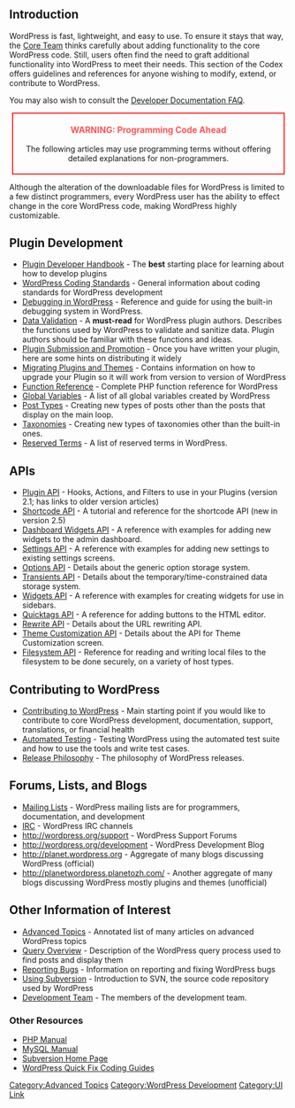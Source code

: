 {{Languages|
{{en|Developer Documentation}}
{{bn|ডেভেলপার_ডকুমেন্টেশন}}
{{es|Developer Documentation}}
{{it|Documentazione per sviluppatori}}
{{ko|Developer Documentation}}
{{ru|Документация для разработчика}}
{{zh-cn|开发者文档}}
{{zh-tw|開發文件}}
}}


== Introduction ==
WordPress is fast, lightweight, and easy to use. To ensure it stays that way, the [[Core Team]] thinks carefully about adding functionality to the core WordPress code. Still, users often find the need to graft additional functionality into WordPress to meet their needs. This section of the Codex offers guidelines and references for anyone wishing to modify, extend, or contribute to WordPress.


You may also wish to consult the [[FAQ Developer Documentation|Developer Documentation FAQ]].

<div style="clear: both;"></div>

<div style="margin:5px; padding:5px; border:2px solid #F22; text-align:center;">
<div style="color:#F55; font-size:110%; font-weight:bold;">WARNING: Programming Code Ahead</div>

The following articles may use programming terms without offering detailed explanations for non-programmers.</div>

Although the alteration of the downloadable files for WordPress is limited to a few distinct programmers, every WordPress user has the ability to effect change in the core WordPress code, making WordPress highly customizable.

== Plugin Development ==

* [https://developer.wordpress.org/plugins/ Plugin Developer Handbook] - The '''best''' starting place for learning about how to develop plugins
* [https://make.wordpress.org/core/handbook/best-practices/coding-standards/ WordPress Coding Standards] - General information about coding standards for WordPress development
* [[Debugging in WordPress]] - Reference and guide for using the built-in debugging system in WordPress.
* [[Data Validation]] - A '''must-read''' for WordPress plugin authors.  Describes the functions used by WordPress to validate and sanitize data.  Plugin authors should be familiar with these functions and ideas.
* [[Plugin Submission and Promotion]] - Once you have written your plugin, here are some hints on distributing it widely
* [[Migrating Plugins and Themes]] - Contains information on how to upgrade your Plugin so it will work from version to version of WordPress
* [https://developer.wordpress.org/reference/ Function Reference] - Complete PHP function reference for WordPress
* [[Global Variables]] - A list of all global variables created by WordPress
* [[Post Types]] - Creating new types of posts other than the posts that display on the main loop.
* [[Taxonomies]] - Creating new types of taxonomies other than the built-in ones.
* [[Reserved Terms]] - A list of reserved terms in WordPress.

==APIs==
* [[Plugin API]] - Hooks, Actions, and Filters to use in your Plugins (version 2.1; has links to older version articles)
* [https://developer.wordpress.org/plugins/shortcodes/ Shortcode API] - A tutorial and reference for the shortcode API (new in version 2.5)
* [[Dashboard Widgets API]] - A reference with examples for adding new widgets to the admin dashboard.
* [https://developer.wordpress.org/plugins/settings/ Settings API] - A reference with examples for adding new settings to existing settings screens.
* [https://developer.wordpress.org/plugins/settings/ Options API] - Details about the generic option storage system. 
* [[Transients API]] - Details about the temporary/time-constrained data storage system.
* [[Widgets API]] - A reference with examples for creating widgets for use in sidebars.
* [[Quicktags API]] - A reference for adding buttons to the HTML editor.
* [[Rewrite API]] - Details about the URL rewriting API.
* [https://developer.wordpress.org/themes/ Theme Customization API] - Details about the API for Theme Customization screen.
* [[Filesystem API]] - Reference for reading and writing local files to the filesystem to be done securely, on a variety of host types.

== Contributing to WordPress ==

* [https://make.wordpress.org/ Contributing to WordPress] - Main starting point if you would like to contribute to core WordPress development, documentation, support, translations, or financial health
* [https://make.wordpress.org/core/handbook/testing/automated-testing/ Automated Testing] - Testing WordPress using the automated test suite and how to use the tools and write test cases.
* [[Release Philosophy]] - The philosophy of WordPress releases.

== Forums, Lists, and Blogs ==

* [[Mailing Lists]] - WordPress mailing lists are for programmers, documentation, and development
* [[IRC]] - WordPress IRC channels
* http://wordpress.org/support - WordPress Support Forums
* http://wordpress.org/development - WordPress Development Blog
* http://planet.wordpress.org - Aggregate of many blogs discussing WordPress (official)
* http://planetwordpress.planetozh.com/ - Another aggregate of many blogs discussing WordPress mostly plugins and themes (unofficial)

== Other Information of Interest ==

* [[Advanced Topics]] - Annotated list of many articles on advanced WordPress topics
* [[Query Overview]] - Description of the WordPress query process used to find posts and display them
* [[Reporting Bugs]] - Information on reporting and fixing WordPress bugs
* [[Using Subversion]] - Introduction to SVN, the source code repository used by WordPress
* [[Development Team]] - The members of the development team.

===Other Resources===
* [http://www.php.net/manual/en PHP Manual]
* [http://dev.mysql.com/doc/mysql/en/index.html MySQL Manual]
* [http://subversion.apache.org/ Subversion Home Page]
* [https://wpza.net/ WordPress Quick Fix Coding Guides]

{{toclist}}
[[Category:Advanced Topics]]
[[Category:WordPress Development]]
[[Category:UI Link]]